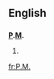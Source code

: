 ==English==
==={{initialism}}===
'''[[P]].[[M]].'''
# {{alternative spelling of|[[p.m.]]}}

[[fr:P.M.]]